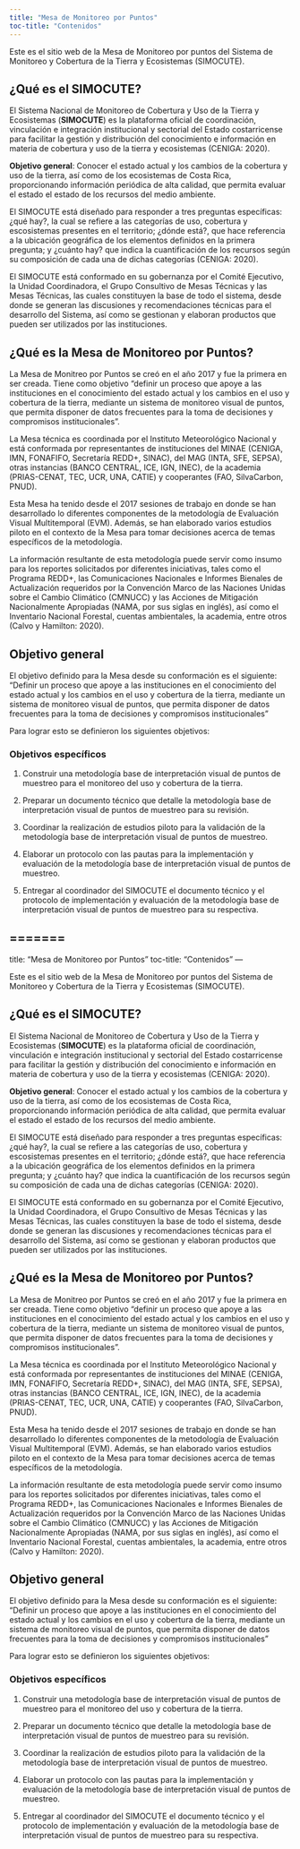 ```yaml
---
title: "Mesa de Monitoreo por Puntos"
toc-title: "Contenidos"
---
```


Este es el sitio web de la Mesa de Monitoreo por puntos del Sistema de Monitoreo y Cobertura de la Tierra y Ecosistemas (SIMOCUTE).

## **¿Qué es el SIMOCUTE?**

El Sistema Nacional de Monitoreo de Cobertura y Uso de la Tierra y Ecosistemas (**SIMOCUTE**) es la plataforma oficial de coordinación, vinculación e integración institucional y sectorial del Estado costarricense para facilitar la gestión y distribución del conocimiento e información en materia de cobertura y uso de la tierra y ecosistemas (CENIGA: 2020). 

**Objetivo general**: Conocer el estado actual y los cambios de la cobertura y uso de la tierra, así como de los ecosistemas de Costa Rica, proporcionando información periódica de alta calidad, que permita evaluar el estado el estado de los recursos del medio ambiente. 

El SIMOCUTE está diseñado para responder a tres preguntas específicas: ¿qué hay?, la cual se refiere a las categorías de uso, cobertura y escosistemas presentes en el territorio; ¿dónde está?, que hace referencia a la ubicación geográfica de los elementos definidos en la primera pregunta; y ¿cuánto hay? que indica la cuantificación de los recursos según su composición de cada una de dichas categorías (CENIGA: 2020).

El SIMOCUTE está conformado en su gobernanza por el Comité Ejecutivo, la Unidad Coordinadora, el Grupo Consultivo de Mesas Técnicas y las Mesas Técnicas, las cuales constituyen la base de todo el sistema, desde donde se generan las discusiones y recomendaciones técnicas para el desarrollo del Sistema, así como se gestionan y elaboran productos que pueden ser utilizados por las instituciones.  

## ¿Qué es la Mesa de Monitoreo por Puntos?

La Mesa de Monitreo por Puntos se creó en el año 2017 y fue la primera en ser creada. Tiene como objetivo "definir un proceso que apoye a las instituciones en el conocimiento del estado actual y los cambios en el uso y cobertura de la tierra, mediante un sistema de monitoreo visual de puntos, que permita disponer de datos frecuentes para la toma de decisiones y compromisos institucionales". 

La Mesa técnica es coordinada por el Instituto Meteorológico Nacional y está conformada por representantes de instituciones del MINAE (CENIGA, IMN, FONAFIFO, Secretaría REDD+, SINAC), del MAG (INTA, SFE, SEPSA), otras instancias (BANCO CENTRAL, ICE, IGN, INEC), de la academia (PRIAS-CENAT, TEC, UCR, UNA, CATIE) y cooperantes (FAO, SilvaCarbon, PNUD). 

Esta Mesa ha tenido desde el 2017 sesiones de trabajo en donde se han desarrollado lo diferentes componentes de la metodología de Evaluación Visual Multitemporal (EVM). Además, se han elaborado varios estudios piloto en el contexto de la Mesa para tomar decisiones acerca de temas específicos de la metodología. 

La información resultante de esta metodología puede servir como insumo para los reportes solicitados por diferentes iniciativas, tales como el Programa REDD+, las Comunicaciones Nacionales e Informes Bienales de Actualización requeridos por la Convención Marco de las Naciones Unidas sobre el Cambio Climático (CMNUCC) y las Acciones de Mitigación Nacionalmente Apropiadas (NAMA, por sus siglas en inglés), así como el Inventario Nacional Forestal, cuentas ambientales, la academia, entre otros (Calvo y Hamilton: 2020).

## Objetivo general

El objetivo definido para la Mesa desde su conformación es el siguiente: "Definir un proceso que apoye a las instituciones en el conocimiento del estado actual y los cambios en el uso y cobertura de la tierra, mediante un sistema de monitoreo visual de puntos, que permita disponer de datos frecuentes para la toma de decisiones y compromisos institucionales"

Para lograr esto se definieron los siguientes objetivos:

### Objetivos específicos

1. Construir una metodología base de interpretación visual de puntos de muestreo para el monitoreo del uso y cobertura de la tierra.

2. Preparar un documento técnico que detalle la metodología base de interpretación visual de puntos de muestreo para su revisión.

3. Coordinar la realización de estudios piloto para la validación de la metodología base de interpretación visual de puntos de muestreo.

4. Elaborar un protocolo con las pautas para la implementación y evaluación de la metodología base de interpretación visual de puntos de muestreo.

5. Entregar al coordinador del SIMOCUTE el documento técnico y el protocolo de implementación y evaluación de la metodología base de interpretación visual de puntos de muestreo para su respectiva.

=======
---
title: "Mesa de Monitoreo por Puntos"
toc-title: "Contenidos"
---

Este es el sitio web de la Mesa de Monitoreo por puntos del Sistema de Monitoreo y Cobertura de la Tierra y Ecosistemas (SIMOCUTE).

## ¿Qué es el SIMOCUTE?

El Sistema Nacional de Monitoreo de Cobertura y Uso de la Tierra y Ecosistemas (**SIMOCUTE**) es la plataforma oficial de coordinación, vinculación e integración institucional y sectorial del Estado costarricense para facilitar la gestión y distribución del conocimiento e información en materia de cobertura y uso de la tierra y ecosistemas (CENIGA: 2020). 

**Objetivo general**: Conocer el estado actual y los cambios de la cobertura y uso de la tierra, así como de los ecosistemas de Costa Rica, proporcionando información periódica de alta calidad, que permita evaluar el estado el estado de los recursos del medio ambiente. 

El SIMOCUTE está diseñado para responder a tres preguntas específicas: ¿qué hay?, la cual se refiere a las categorías de uso, cobertura y escosistemas presentes en el territorio; ¿dónde está?, que hace referencia a la ubicación geográfica de los elementos definidos en la primera pregunta; y ¿cuánto hay? que indica la cuantificación de los recursos según su composición de cada una de dichas categorías (CENIGA: 2020).

El SIMOCUTE está conformado en su gobernanza por el Comité Ejecutivo, la Unidad Coordinadora, el Grupo Consultivo de Mesas Técnicas y las Mesas Técnicas, las cuales constituyen la base de todo el sistema, desde donde se generan las discusiones y recomendaciones técnicas para el desarrollo del Sistema, así como se gestionan y elaboran productos que pueden ser utilizados por las instituciones.  

## ¿Qué es la Mesa de Monitoreo por Puntos?

La Mesa de Monitreo por Puntos se creó en el año 2017 y fue la primera en ser creada. Tiene como objetivo "definir un proceso que apoye a las instituciones en el conocimiento del estado actual y los cambios en el uso y cobertura de la tierra, mediante un sistema de monitoreo visual de puntos, que permita disponer de datos frecuentes para la toma de decisiones y compromisos institucionales". 

La Mesa técnica es coordinada por el Instituto Meteorológico Nacional y está conformada por representantes de instituciones del MINAE (CENIGA, IMN, FONAFIFO, Secretaría REDD+, SINAC), del MAG (INTA, SFE, SEPSA), otras instancias (BANCO CENTRAL, ICE, IGN, INEC), de la academia (PRIAS-CENAT, TEC, UCR, UNA, CATIE) y cooperantes (FAO, SilvaCarbon, PNUD). 

Esta Mesa ha tenido desde el 2017 sesiones de trabajo en donde se han desarrollado lo diferentes componentes de la metodología de Evaluación Visual Multitemporal (EVM). Además, se han elaborado varios estudios piloto en el contexto de la Mesa para tomar decisiones acerca de temas específicos de la metodología. 

La información resultante de esta metodología puede servir como insumo para los reportes solicitados por diferentes iniciativas, tales como el Programa REDD+, las Comunicaciones Nacionales e Informes Bienales de Actualización requeridos por la Convención Marco de las Naciones Unidas sobre el Cambio Climático (CMNUCC) y las Acciones de Mitigación Nacionalmente Apropiadas (NAMA, por sus siglas en inglés), así como el Inventario Nacional Forestal, cuentas ambientales, la academia, entre otros (Calvo y Hamilton: 2020).

## Objetivo general

El objetivo definido para la Mesa desde su conformación es el siguiente: "Definir un proceso que apoye a las instituciones en el conocimiento del estado actual y los cambios en el uso y cobertura de la tierra, mediante un sistema de monitoreo visual de puntos, que permita disponer de datos frecuentes para la toma de decisiones y compromisos institucionales"

Para lograr esto se definieron los siguientes objetivos:

### Objetivos específicos

1. Construir una metodología base de interpretación visual de puntos de muestreo para el monitoreo del uso y cobertura de la tierra.

2. Preparar un documento técnico que detalle la metodología base de interpretación visual de puntos de muestreo para su revisión.

3. Coordinar la realización de estudios piloto para la validación de la metodología base de interpretación visual de puntos de muestreo.

4. Elaborar un protocolo con las pautas para la implementación y evaluación de la metodología base de interpretación visual de puntos de muestreo.

5. Entregar al coordinador del SIMOCUTE el documento técnico y el protocolo de implementación y evaluación de la metodología base de interpretación visual de puntos de muestreo para su respectiva.
